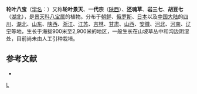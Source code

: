 {{Speciesbox 
| genus = Hylotelephium
| species = verticillatum
| authority = (L.) H. Ohba
| synonyms = *Sedum verticillatum L.
}}

'''轮叶八宝'''（[[学名|学名]]：{{lang|la|''Hylotelephium verticillatum''}}）又称'''轮叶景天'''、'''一代宗'''（[[陕西|陕西]]）、'''还魂草'''、'''岩三七'''、'''胡豆七'''（[[湖北|湖北]]），是[[景天科|景天科]][[八宝属|八宝属]]的植物。分布于[[朝鲜|朝鲜]]、[[俄罗斯|俄罗斯]]、[[日本|日本]]以及[[中国大陆|中国大陆]]的[[四川|四川]]、[[湖北|湖北]]、[[山东|山东]]、[[陕西|陕西]]、[[浙江|浙江]]、[[江苏|江苏]]、[[吉林|吉林]]、[[甘肃|甘肃]]、[[山西|山西]]、[[安徽|安徽]]、[[河北|河北]]、[[河南|河南]]、[[辽宁|辽宁]]等地，生长于海拔900米至2,900米的地区，一般生长在山坡草丛中和沟边阴湿处，目前尚未由人工引种栽培。

== 参考文献 ==
<div class="references-small">
* {{cite web| url =http://www.bioinfo.cn/db05/KmzwSpecies.php?action=view&id=5678| title =轮叶八宝| work =《中国高等植物数据库全库》| publisher =中国科学院微生物研究所| author =昆明植物研究所| accessdate =2009-02-25| deadurl =yes| archiveurl =https://web.archive.org/web/20160305003642/http://www.bioinfo.cn/db05/KmzwSpecies.php?action=view&id=5678| archivedate =2016-03-05}}
</div>
{{Taxonbar|from=Q15231966}}

{{DEFAULTSORT:Hylotelephium verticillatum}}
[[Category:八宝属|L]]


{{Crassulaceae-stub}}